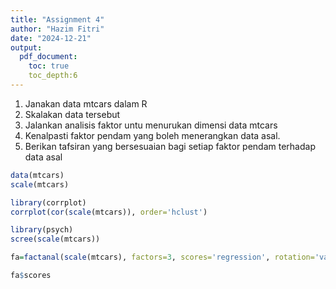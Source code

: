 ```yaml
---
title: "Assignment 4"
author: "Hazim Fitri"
date: "2024-12-21"
output: 
  pdf_document:
    toc: true
    toc_depth:6
---
```


1.  Janakan data mtcars dalam R
2.  Skalakan data tersebut
3.  Jalankan analisis faktor untu menurukan dimensi data mtcars
4.  Kenalpasti faktor pendam yang boleh menerangkan data asal.
5.  Berikan tafsiran yang bersesuaian bagi setiap faktor pendam terhadap data asal

```r
data(mtcars)
scale(mtcars)
```

```r
library(corrplot)
corrplot(cor(scale(mtcars)), order='hclust')
```

```r
library(psych)
scree(scale(mtcars))
```

```r
fa=factanal(scale(mtcars), factors=3, scores='regression', rotation='varimax')
```

```r
fa$scores
```
